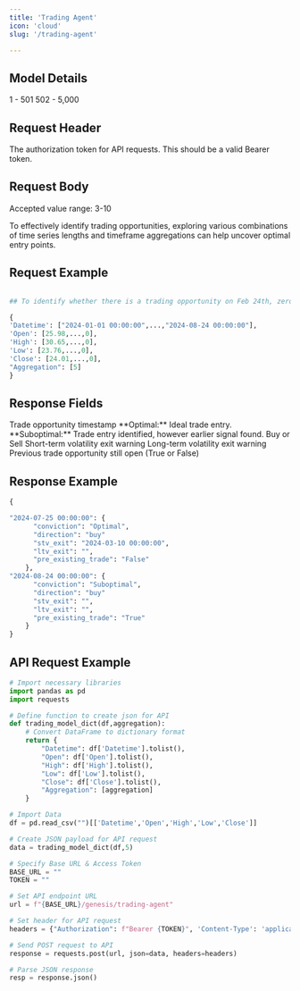 ```yaml
---
title: 'Trading Agent'
icon: 'cloud'
slug: '/trading-agent'

---
```


## Model Details 


<CardGroup cols={2}>
  <Card title="Mandatory Time Periods">
    1 - 501
  </Card>
  <Card title="Optional Time Periods">
    502 - 5,000
  </Card>

</CardGroup>

## Request Header 


<ParamField header="Authorization" type="string" required>
  The authorization token for API requests. This should be a valid Bearer token.
   </ParamField>

## Request Body 


<ParamField body="Datetime" type="list" required>
</ParamField>

<ParamField body="Open" type="list" required>
</ParamField>

<ParamField body="High" type="list" required>
</ParamField>

<ParamField body="Low" type="list" required>
</ParamField>

<ParamField body="Close" type="list" required>
</ParamField>

<ParamField body="Aggregation" type="list" required>
  Accepted value range: 3-10
</ParamField>

<Tip>To effectively identify trading opportunities, exploring various combinations of time series lengths and timeframe aggregations can help uncover optimal entry points.</Tip>


## Request Example


```python

## To identify whether there is a trading opportunity on Feb 24th, zero (0) can be used. 

{
'Datetime': ["2024-01-01 00:00:00",...,"2024-08-24 00:00:00"], 
'Open': [25.98,...,0], 
'High': [30.65,...,0], 
'Low': [23.76,...,0], 
'Close': [24.01,...,0], 
"Aggregation": [5]
}

```


## Response Fields

<ResponseField name="datetime" type="string">
  Trade opportunity timestamp 
</ResponseField>

<ResponseField name="trade_entry" type="string">
   <Check>**Optimal:** Ideal trade entry.</Check>
   <Note>**Suboptimal:** Trade entry identified, however earlier signal found.</Note>
   

</ResponseField>

<ResponseField name="direction" type="string">
  Buy or Sell
</ResponseField>

<ResponseField name="stv_exit" type="string">
  Short-term volatility exit warning
</ResponseField>

<ResponseField name="ltv_exit" type="string">
  Long-term volatility exit warning 
</ResponseField>

<ResponseField name="pre_existing_trade" type="string">
  Previous trade opportunity still open (True or False)
</ResponseField>



## Response Example

```python
{

"2024-07-25 00:00:00": {
      "conviction": "Optimal",
      "direction": "buy"
      "stv_exit": "2024-03-10 00:00:00",
      "ltv_exit": "",
      "pre_existing_trade": "False"
    },
"2024-08-24 00:00:00": {
      "conviction": "Suboptimal",
      "direction": "buy"
      "stv_exit": "",
      "ltv_exit": "",
      "pre_existing_trade": "True"
    }
}
```
## API Request Example

```python
# Import necessary libraries
import pandas as pd
import requests

# Define function to create json for API 
def trading_model_dict(df,aggregation):
    # Convert DataFrame to dictionary format
    return {
        "Datetime": df['Datetime'].tolist(),
        "Open": df['Open'].tolist(),
        "High": df['High'].tolist(),
        "Low": df['Low'].tolist(),
        "Close": df['Close'].tolist(),
        "Aggregation": [aggregation] 
    }

# Import Data
df = pd.read_csv("")[['Datetime','Open','High','Low','Close']]

# Create JSON payload for API request
data = trading_model_dict(df,5)

# Specify Base URL & Access Token
BASE_URL = ""
TOKEN = ""

# Set API endpoint URL
url = f"{BASE_URL}/genesis/trading-agent"

# Set header for API request
headers = {"Authorization": f"Bearer {TOKEN}", 'Content-Type': 'application/json'}

# Send POST request to API
response = requests.post(url, json=data, headers=headers)

# Parse JSON response
resp = response.json()

```


